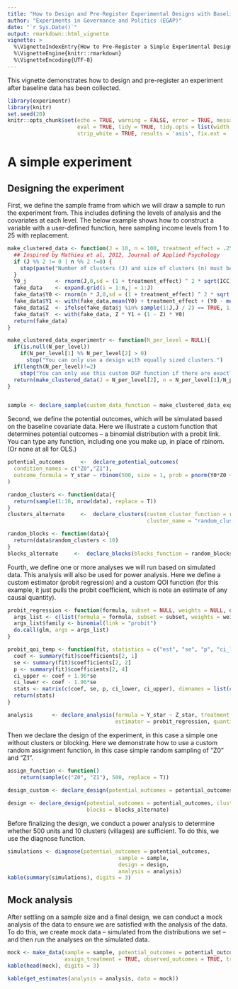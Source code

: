 ```yaml
---
title: "How to Design and Pre-Register Experimental Designs with Baseline Data"
author: "Experiments in Governance and Politics (EGAP)"
date: "`r Sys.Date()`"
output: rmarkdown::html_vignette
vignette: >
  %\VignetteIndexEntry{How to Pre-Register a Simple Experimental Design using the registration package}
  %\VignetteEngine{knitr::rmarkdown}
  %\VignetteEncoding{UTF-8}
---
```

  
This vignette demonstrates how to design and pre-register an experiment after baseline data has been collected.

```r
library(experimentr)
library(knitr)
set.seed(20)
knitr::opts_chunk$set(echo = TRUE, warning = FALSE, error = TRUE, message = FALSE, 
                      eval = TRUE, tidy = TRUE, tidy.opts = list(width.cutoff = 50),
                      strip_white = TRUE, results = 'asis', fix.ext = 'pdf')
```

# A simple experiment

## Designing the experiment

First, we define the sample frame from which we will draw a sample to run the experiment from. This includes defining the levels of analysis and the covariates at each level. The below example shows how to construct a variable with a user-defined function, here sampling income levels from 1 to 25 with replacement.

```r
make_clustered_data <- function(J = 10, n = 100, treatment_effect = .25, ICC = .1){
  ## Inspired by Mathieu et al, 2012, Journal of Applied Psychology
  if (J %% 2 != 0 | n %% 2 !=0) {
    stop(paste("Number of clusters (J) and size of clusters (n) must be even."))
  }
  Y0_j         <- rnorm(J,0,sd = (1 + treatment_effect) ^ 2 * sqrt(ICC))
  fake_data    <- expand.grid(i = 1:n,j = 1:J)
  fake_data$Y0 <- rnorm(n * J,0,sd = (1 + treatment_effect) ^ 2 * sqrt(1 - ICC)) + Y0_j[fake_data$j]
  fake_data$Y1 <- with(fake_data,mean(Y0) + treatment_effect + (Y0 - mean(Y0)) * (2 / 3))
  fake_data$Z  <- ifelse(fake_data$j %in% sample(1:J,J / 2) == TRUE, 1, 0)
  fake_data$Y  <- with(fake_data, Z * Y1 + (1 - Z) * Y0)
  return(fake_data)
}

make_clustered_data_experimentr <- function(N_per_level = NULL){
  if(is.null(N_per_level))
    if(N_per_level[1] %% N_per_level[2] > 0)
      stop("You can only use a design with equally sized clusters.")
  if(length(N_per_level)!=2)
    stop("You can only use this custom DGP function if there are exactly two levels.")
  return(make_clustered_data(J = N_per_level[2], n = N_per_level[1]/N_per_level[2]))
}


sample <- declare_sample(custom_data_function = make_clustered_data_experimentr, N_per_level = c(1000, 10))
```

Second, we define the potential outcomes, which will be simulated based on the baseline covariate data. Here we illustrate a custom function that determines potential outcomes -- a binomial distribution with a probit link. You can type any function, including one you make up, in place of rbinom. (Or none at all for OLS.)

```r
potential_outcomes     <-  declare_potential_outcomes(
  condition_names = c("Z0","Z1"),
  outcome_formula = Y_star ~ rbinom(500, size = 1, prob = pnorm(Y0*Z0 + Y1*Z1))
)
```

```r
random_clusters <- function(data){
  return(sample(1:10, nrow(data), replace = T))
}
clusters_alternate     <-  declare_clusters(custom_cluster_function = random_clusters, 
                                            cluster_name = "random_clusters")
```

```r
random_blocks <- function(data){
  return(data$random_clusters < 10)
}
blocks_alternate     <-  declare_blocks(blocks_function = random_blocks, clusters = clusters_alternate)
```

Fourth, we define one or more analyses we will run based on simulated data. This analysis will also be used for power analysis. Here we define a custom estimator (probit regression) and a custom QOI function (for this example, it just pulls the probit coefficient, which is note an estimate of any causal quantity).

```r
probit_regression <- function(formula, subset = NULL, weights = NULL, data, ...){
  args_list <- c(list(formula = formula, subset = subset, weights = weights, data = data), list(...))
  args_list$family <- binomial(link = "probit")
  do.call(glm, args = args_list)
}

probit_qoi_temp <- function(fit, statistics = c("est", "se", "p", "ci_lower", "ci_upper")){
  coef <- summary(fit)$coefficients[2, 1]
  se <- summary(fit)$coefficients[2, 2]
  p <- summary(fit)$coefficients[2, 4]
  ci_upper <- coef + 1.96*se
  ci_lower <- coef - 1.96*se
  stats <- matrix(c(coef, se, p, ci_lower, ci_upper), dimnames = list(c("est", "se", "p", "ci_lower", "ci_upper"), "Y~Zlm"))
  return(stats)
}

analysis      <- declare_analysis(formula = Y_star ~ Z_star, treatment_variable = "Z_star", 
                                  estimator = probit_regression, quantity_of_interest = probit_qoi_temp)
```

Then we declare the design of the experiment, in this case a simple one without clusters or blocking. Here we demonstrate how to use a custom random assignment function, in this case simple random sampling of "Z0" and "Z1".

```r
assign_function <- function()
    return(sample(c("Z0", "Z1"), 500, replace = T))
  
design_custom <- declare_design(potential_outcomes = potential_outcomes, custom_assignment_function = assign_function, treatment_variable = "Z_star")

design <- declare_design(potential_outcomes = potential_outcomes, clusters = clusters_alternate,
                         blocks = blocks_alternate)
```

Before finalizing the design, we conduct a power analysis to determine whether 500 units and 10 clusters (villages) are sufficient. To do this, we use the diagnose function.

```r
simulations <- diagnose(potential_outcomes = potential_outcomes, 
                                   sample = sample, 
                                   design = design, 
                                   analysis = analysis)
kable(summary(simulations), digits = 3)
```

## Mock analysis

After settling on a sample size and a final design, we can conduct a mock analysis of the data to ensure we are satisfied with the analysis of the data. To do this, we create mock data -- simulated from the distributions we set -- and then run the analyses on the simulated data.

```r
mock <- make_data(sample = sample, potential_outcomes = potential_outcomes, design = design,
                  assign_treatment = TRUE, observed_outcomes = TRUE, treatment_variable = "Z_star")
kable(head(mock), digits = 3)
```

```r
kable(get_estimates(analysis = analysis, data = mock))
```
